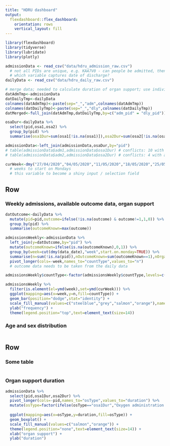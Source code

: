 ```yaml
---
title: "HDRU dashboard"
output: 
  flexdashboard::flex_dashboard:
    orientation: rows
    vertical_layout: fill
---
```


```r
library(flexdashboard)
library(tidyverse)
library(lubridate)
library(plotly)
```


```r
admissionData <- read_csv("data/hdru_admission_raw.csv")
  # not all PIDs are unique, e.g. KAA7V0 - can people be admitted, then discharged, then re-admitted from HDRU?
  # which variable captures date of discharge?
dailyData <- read_csv("data/hdru_daily_raw.csv")

# merge data; needed to calculate duration of organ support; use individual files for tables figures that only focus on admission or daily data
datAdmTmp<-admissionData 
datDailyTmp<-dailyData
colnames(datAdmTmp)<-paste(sep="_","adm",colnames(datAdmTmp)) 
colnames(datDailyTmp)<-paste(sep="_","dly",colnames(datDailyTmp))
datMerged<-full_join(datAdmTmp,datDailyTmp,by=c("adm_pid" = "dly_pid"))

osaDur<-dailyData %>%
  select(pid,osa1,osa2) %>%
  group_by(pid) %>%
  summarise(osa1Dur=sum(osa1[!is.na(osa1)]),osa2Dur=sum(osa2[!is.na(osa1)])) # counts days where organ support was recorded

admissionData<-left_join(admissionData,osaDur,by="pid")
# table(admissionData$adm1,admissionData$osa1Dur) # conflicts: 10 with adm1==1, but osa1Dur==0, 1 with adm1==0 but osa1Dur>0
# table(admissionData$adm2,admissionData$osa2Dur) # conflicts: 4 with adm2==1, but osa2Dur==0, 1 with adm2==0 but osa2Dur>0
```

```r
curWeek<-dmy("27/04/2020","04/05/2020","11/05/2020","18/05/2020","25/05/2020")
  # weeks to start on Mondays
  # this variable to become a shiny input / selection field
```

Row {data-width=350}
-----------------------------------------------------------------------

### Weekly admissions, available outcome data, organ support

```r
datOutcome<-dailyData %>%
  mutate(pid=pid,outcome=ifelse(!is.na(outcome) & outcome!=1,1,0)) %>%
  group_by(pid) %>%
  summarise(outcomeKnown=max(outcome))

admissionsWeekly<-admissionData %>%
  left_join(y=datOutcome,by="pid") %>%
  mutate(outcomeKnown=ifelse(is.na(outcomeKnown),0,1)) %>%
  group_by(week=cut(dmy(data_date),"week",start.on.monday=TRUE)) %>%
  summarise(n=sum(!is.na(pid)),nOutcomeKnown=sum(outcomeKnown==1),nOrganSupportOxygen=sum(adm1==1),nOrganSupportFluidBalance=sum(adm2=1)) %>%
  pivot_longer(cols=-week,names_to="countType",values_to="n")
  # outcome data needs to be taken from the daily data

admissionsWeekly$countType<-factor(admissionsWeekly$countType,levels=c("n","nOutcomeKnown","nOrganSupportOxygen","nOrganSupportFluidBalance"))

admissionsWeekly %>%
  filter(is.element(el=ymd(week),set=ymd(curWeek))) %>%
  ggplot(mapping=aes(x=week,y=n,fill=countType)) +
  geom_bar(position="dodge",stat="identity") +
  scale_fill_manual(values=c("steelblue","grey","salmon","orange"),name="",labels=c("admitted","outcome recorded","required oxygen support","required fluid balance")) +
  ylab("frequency") +
  theme(legend.position="top",text=element_text(size=14))
```

### Age and sex distribution

```r

```

Row {data-width=350}
-----------------------------------------------------------------------

### Some table

```r

```

### Organ support duration

```r
admissionData %>%
  select(pid,osa1Dur,osa2Dur) %>%
  pivot_longer(cols=-pid,names_to="osType",values_to="duration") %>%
  mutate(osType=factor(ifelse(osType=="osa1Dur","Oxygen administration.","Careful fluid balance."),levels=c("Oxygen administration.","Careful fluid balance."))) %>%
  
  ggplot(mapping=aes(x=osType,y=duration,fill=osType)) +
  geom_boxplot() +
  scale_fill_manual(values=c("salmon","orange")) +
  theme(legend.position="none",text=element_text(size=14)) +
  xlab("organ support") +
  ylab("duration")
```


